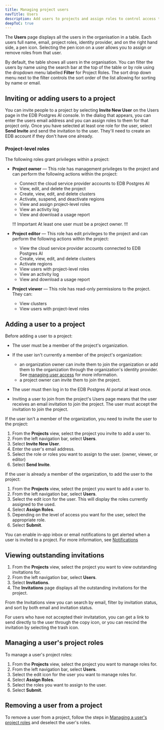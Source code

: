 ```yaml
---
title: Managing project users
navTitle: Users
description: Add users to projects and assign roles to control access to projects
deepToC: true
---
```


The **Users** page displays all the users in the organisation in a table. Each users full name, email, project roles, identity provider, and on the right hand side, a pen icon. Selecting the pen icon on a user allows you to assign or remove roles from that user. 

By default, the table shows all users in the organisation. You can filter the users by name using the search bar at the top of the table or by role using the dropdown menu labelled **Filter** for Project Roles. The sort drop down menu next to the filter controls the sort order of the list allowing for sorting by name or email.

## Inviting or adding users to a project

You can invite people to a project by selecting **Invite New User** on the Users page in the EDB Postgres AI console. In the dialog that appears, you can enter the users email address and you can assign roles to them for that project only. Once you have selected at least one role for the user, select **Send Invite** and send the invitation to the user. They'll need to create an EDB account if they don't have one already.

### Project-level roles

The following roles grant privileges within a project:

- **Project owner** &mdash; This role has management privileges to the project and can perform the following actions within the project:
  - Connect the cloud service provider accounts to EDB Postgres AI 
  - View, edit, and delete the project
  - Create, view, edit, and delete clusters 
  - Activate, suspend, and deactivate regions 
  - View and assign project-level roles 
  - View an activity log
  - View and download a usage report

  !!! Important
  At least one user must be a project owner. 
  !!!


- **Project editor**  &mdash; This role has edit privileges to the project and can perform the following actions within the project:
  - View the cloud service provider accounts connected to EDB Postgres AI 
  - Create, view, edit, and delete clusters 
  - Activate regions 
  - View users with project-level roles
  - View an activity log 
  - View and download a usage report 


- **Project viewer**  &mdash; This role has read-only permissions to the project. They can:
  - View clusters
  - View users with project-level roles


## Adding a user to a project

Before adding a user to a project: 
- The user must be a member of the project's organization.

- If the user isn't currently a member of the project's organization:
  - an organization owner can invite them to join the organization or add them to the organization through the organization's identity provider. See [managing user access](../organizations/users) for more information.
  - a project owner can invite them to join the project.
- The user must then log in to the EDB Postgres AI portal at least once.

- Inviting a user to join from the project's Users page means that the user receives an email invitation to join the project. The user must accept the invitation to join the project.

If the user isn't a member of the organization, you need to invite the user to the project: 

1. From the **Projects** view, select the project you invite to add a user to.
2. From the left navigation bar, select **Users**.
3. Select **Invite New User**.
4. Enter the user's email address.
5. Select the role or roles you want to assign to the user. (owner, viewer, or editor)
6. Select **Send Invite**.

If the user is already a member of the organization, to add the user to the project: 

1. From the **Projects** view, select the project you want to add a user to.
2.  From the left navigation bar, select **Users**.
3.  Select the edit icon for the user. This will display the roles currently assigned to the used.
4.  Select **Assign Roles**.
5.  Depending on the level of access you want for the user, select the appropriate role.
6.  Select **Submit**.

You can enable in-app inbox or email notifications to get alerted when a user is invited to a project. For more information, see [Notifications](../notifications)

## Viewing outstanding invitations

1. From the **Projects** view, select the project you want to view outstanding invitations for.
2. From the left navigation bar, select **Users**.
3. Select **Invitations**.
4. The **Invitations** page displays all the outstanding invitations for the project.

From the Invitations view you can search by email, filter by invitation status, and sort by both email and invitation status.

For users who have not accepted their invitatation, you can get a link to send directly to the user through the copy icon, or you can rescind the invitation by selecting the trash icon.


## Managing a user's project roles

To manage a user's project roles:

1. From the **Projects** view, select the project you want to manage roles for.
2. From the left navigation bar, select **Users**.
3. Select the edit icon for the user you want to manage roles for.
4. Select **Assign Roles**.
5. Select the roles you want to assign to the user.
6. Select **Submit**.

## Removing a user from a project

To remove a user from a project, follow the steps in [Managing a user's project roles](#managing-a-users-project-roles) and deselect the user's roles.





